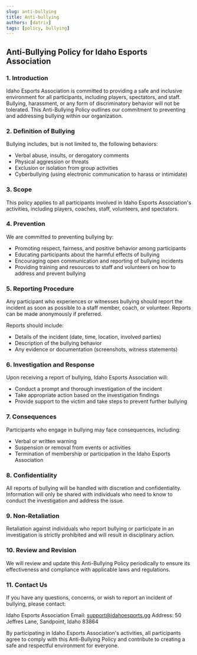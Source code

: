 ```yaml
---
slug: anti-bullying
title: Anti-bullying
authors: [datrix]
tags: [policy, bullying]
---
```


## Anti-Bullying Policy for Idaho Esports Association

### 1. Introduction

Idaho Esports Association is committed to providing a safe and inclusive environment for all participants, including players, spectators, and staff. Bullying, harassment, or any form of discriminatory behavior will not be tolerated. This Anti-Bullying Policy outlines our commitment to preventing and addressing bullying within our organization.

### 2. Definition of Bullying

Bullying includes, but is not limited to, the following behaviors:

* Verbal abuse, insults, or derogatory comments
* Physical aggression or threats
* Exclusion or isolation from group activities
* Cyberbullying (using electronic communication to harass or intimidate)

### 3. Scope

This policy applies to all participants involved in Idaho Esports Association's activities, including players, coaches, staff, volunteers, and spectators.

### 4. Prevention

We are committed to preventing bullying by:

* Promoting respect, fairness, and positive behavior among participants
* Educating participants about the harmful effects of bullying
* Encouraging open communication and reporting of bullying incidents
* Providing training and resources to staff and volunteers on how to address and prevent bullying

### 5. Reporting Procedure

Any participant who experiences or witnesses bullying should report the incident as soon as possible to a staff member, coach, or volunteer. Reports can be made anonymously if preferred.

Reports should include:

* Details of the incident (date, time, location, involved parties)
* Description of the bullying behavior
* Any evidence or documentation (screenshots, witness statements)

### 6. Investigation and Response

Upon receiving a report of bullying, Idaho Esports Association will:

* Conduct a prompt and thorough investigation of the incident
* Take appropriate action based on the investigation findings
* Provide support to the victim and take steps to prevent further bullying

### 7. Consequences

Participants who engage in bullying may face consequences, including:

* Verbal or written warning
* Suspension or removal from events or activities
* Termination of membership or participation in the Idaho Esports Association

### 8. Confidentiality

All reports of bullying will be handled with discretion and confidentiality. Information will only be shared with individuals who need to know to conduct the investigation and address the issue.

### 9. Non-Retaliation

Retaliation against individuals who report bullying or participate in an investigation is strictly prohibited and will result in disciplinary action.

### 10. Review and Revision

We will review and update this Anti-Bullying Policy periodically to ensure its effectiveness and compliance with applicable laws and regulations.

### 11. Contact Us

If you have any questions, concerns, or wish to report an incident of bullying, please contact:

Idaho Esports Association
Email: [support@idahoesports.gg](mailto:support@idahoesports.gg)
Address: 50 Jeffres Lane, Sandpoint, Idaho 83864

By participating in Idaho Esports Association's activities, all participants agree to comply with this Anti-Bullying Policy and contribute to creating a safe and respectful environment for everyone.
